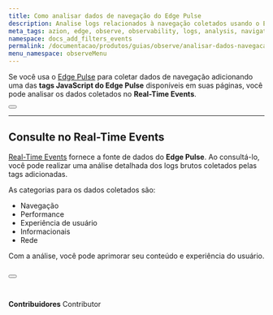 ```yaml
---
title: Como analisar dados de navegação do Edge Pulse
description: Analise logs relacionados à navegação coletados usando o Edge Pulse.
meta_tags: azion, edge, observe, observability, logs, analysis, navigation, user experience
namespace: docs_add_filters_events
permalink: /documentacao/produtos/guias/observe/analisar-dados-navegacao/
menu_namespace: observeMenu
---
```



Se você usa o [Edge Pulse](/pt-br/documentacao/produtos/edge-pulse/) para coletar dados de navegação adicionando uma das **tags JavaScript do Edge Pulse** disponíveis em suas páginas, você pode analisar os dados coletados no **Real-Time Events**.

<Button href="/pt-br/documentacao/produtos/edge-pulse/#edge-pulse-javascript-tag" text="saiba mais sobre tags JavaScript" variant="secondary"></Button>

---

## Consulte no Real-Time Events

[Real-Time Events](/pt-br/documentacao/produtos/observe/analisar-logs/) fornece a fonte de dados do **Edge Pulse**. Ao consultá-lo, você pode realizar uma análise detalhada dos logs brutos coletados pelas tags adicionadas.

As categorias para os dados coletados são:

- Navegação
- Performance
- Experiência de usuário
- Informacionais
- Rede

Com a análise, você pode aprimorar seu conteúdo e experiência do usuário.

<Button href="/pt/documentation/products/observe/real-time-events/#edge-pulse" text="ir para lista de variáveis" variant="secondary"></Button>
<br /><br />
---


**Contribuidores** <ContributorList>Contributor</ContributorList>
